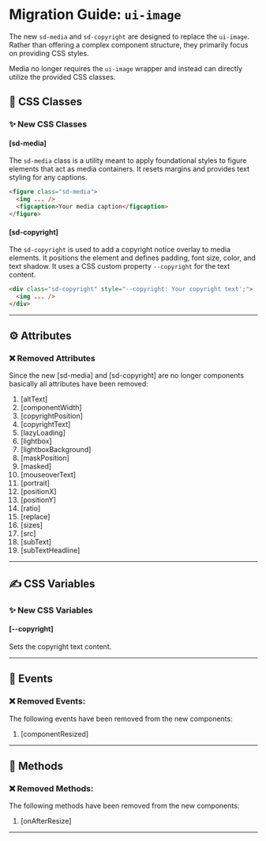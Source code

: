 # Migration Guide: `ui-image`

The new `sd-media` and `sd-copyright` are designed to replace the `ui-image`. Rather than offering a complex component structure, they primarily focus on providing CSS styles.

Media no longer requires the `ui-image` wrapper and instead can directly utilize the provided CSS classes.

## 🎨 CSS Classes

### ✨ New CSS Classes

#### [sd-media]

The `sd-media` class is a utility meant to apply foundational styles to figure elements that act as media containers. It resets margins and provides text styling for any captions.

```html
<figure class="sd-media">
  <img ... />
  <figcaption>Your media caption</figcaption>
</figure>
```

#### [sd-copyright]

The `sd-copyright` is used to add a copyright notice overlay to media elements. It positions the element and defines padding, font size, color, and text shadow. It uses a CSS custom property `--copyright` for the text content.

```html
<div class="sd-copyright" style="--copyright: Your copyright text';">
  <img ... />
</div>
```

<hr />

## ⚙️ Attributes

### ❌ Removed Attributes

Since the new [sd-media] and [sd-copyright] are no longer components basically all attributes have been removed:

1. [altText]
2. [componentWidth]
3. [copyrightPosition]
4. [copyrightText]
5. [lazyLoading]
6. [lightbox]
7. [lightboxBackground]
8. [maskPosition]
9. [masked]
10. [mouseoverText]
11. [portrait]
12. [positionX]
13. [positionY]
14. [ratio]
15. [replace]
16. [sizes]
17. [src]
18. [subText]
19. [subTextHeadline]

<hr />

## ✍️ CSS Variables

### ✨ New CSS Variables

#### [--copyright]

Sets the copyright text content.

<hr />

## 🥳 Events

### ❌ Removed Events:

The following events have been removed from the new components:

1. [componentResized]

<hr />

## 🧪 Methods

### ❌ Removed Methods:

The following methods have been removed from the new components:

1. [onAfterResize]

<hr />
